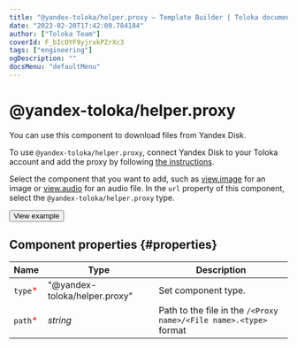```yaml
---
title: "@yandex-toloka/helper.proxy — Template Builder | Toloka documentation"
date: "2023-02-20T17:42:09.784184"
author: ["Toloka Team"]
coverId: F_bIcOYF9yjrxkPZrXc3
tags: ["engineering"]
ogDescription: ""
docsMenu: "defaultMenu"
---
```



# @yandex-toloka/helper.proxy

You can use this component to download files from Yandex Disk.

To use `@yandex-toloka/helper.proxy`, connect Yandex Disk to your Toloka account and add the proxy by following [the instructions](/docs/guide/prepare-data).

Select the component that you want to add, such as [view.image](/docs/template-builder/reference/view.image) for an image or [view.audio](/docs/template-builder/reference/view.audio) for an audio file. In the `url` property of this component, select the `@yandex-toloka/helper.proxy` type.

<Button themeColor="light" view="default" size="l" type="link" url="https://ya.cc/t/V8WEk0kF3twYd3">View example</Button>

## Component properties {#properties}

**Name** | **Type** | **Description**
----- | ----- | -----
`type`<span style="color: red">\*</span> | "@yandex-toloka/helper.proxy" | Set component type.
`path`<span style="color: red">\*</span> | _string_ | Path to the file in the `/<Proxy name>/<File name>.<type>` format

<ContactSupport/>
